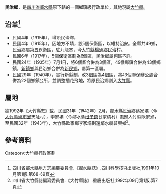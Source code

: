 '''民治鄉'''，是[[四川省|四川省]][[鄰水縣|鄰水縣]]原下轄的一個鄉鎮級行政單位，其地現屬[[大竹縣|大竹縣]]。

== 沿革<ref>四川省鄰水縣地方志編纂委員會.《鄰水縣誌》.四川科學技術出版社,1991年10月第1版.第68-69頁</ref>==
* 民國4年（1915年），增設民治鄉。 
* 民國4年（1915年），因地方不靖，設5個保衛區，以維持治安。全縣共49鄉，民治鄉屬第五保衛區，駐九龍寨，今[[大竹縣|大竹縣]][[楊通鄉|楊通鄉]]民治村。
* 民國6年（1917年），5個保衛區劃為6個區，民治鄉屬何區不詳。
* 民國24年（1935年）7月1日，將6個區合併為3個區，49個鄉鎮合併為43個鄉鎮，[[新鎮鄉_(鄰水縣)|新鎮鄉]]與民治鄉合併為[[新民鄉_(鄰水縣)|新民鄉]]，屬第一區署。
* 民國29年（1940年），實行新縣制，改3個區為4個區，將43個聯保辦公處合併為22個鄉鎮公所，並調整插花飛地，將原民治鄉劃入[[大竹縣|大竹縣]]。

== 屬地 ==
據1992年《大竹縣志》載，民國31年（1942年）2月，鄰水縣民治鄉蔡家壩（今[[大竹縣|大竹縣]][[姚市鄉|姚市鄉]]天陡村），李家壩（今鄰水縣[[柑子鎮|柑子鎮]]甘家橋村）劃歸大竹縣歐家鄉，至民國32年（1943年），大竹縣歐家鄉李家壩劃還鄰水縣普興鄉<ref>四川省大竹縣誌編纂委員會.《大竹縣誌》.重慶出版社,1992年09月第1版.第7頁</ref>。

== 參考資料 ==
{{reflist}}
{{行政區劃小作品}}
{{鄰水縣行政區劃（民國4年至民國24年7月1日）}}
{{鄰水縣行政區劃}}
[[Category:大竹縣行政區劃|Category:大竹縣行政區劃]]